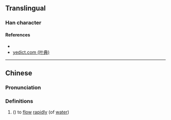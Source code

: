 {{character info/new}}
==Translingual==

===Han character===
{{Han char|rn=85|rad=水|as=07|sn=10|four=31140|canj=EAMJ|ids=⿰氵旰}}

====References====
* {{Han ref|kx=0626.040|dkj=17522|dj=1027.130|hdz=31622.040|uh=6D86|ud=28038|bh=D254|bd=53844}}
* [http://yedict.com/htm/6D/6D86.htm yedict.com (叶典)]

----

==Chinese==
{{zh-forms}}

===Pronunciation===
{{zh-pron
|m=hàn
|c=hon6
|mc=
|oc=
|ma=
|cat=v
}}

===Definitions===
{{zh-hanzi}}

# ({{zh-only|涆涆}}) to [[flow]] [[rapidly]] (of [[water]])